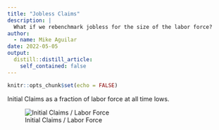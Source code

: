 ---
title: "Jobless Claims"
description: |
  What if we rebenchmark jobless for the size of the labor force? 
author:
  - name: Mike Aguilar
date: 2022-05-05
output:
  distill::distill_article:
    self_contained: false
---


```{r setup, include=FALSE}
knitr::opts_chunk$set(echo = FALSE)
```

Initial Claims as a fraction of labor force at all time lows. 

![Initial Claims / Labor Force](fredgraph.png)

